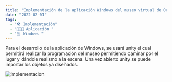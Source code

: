 ```yaml
---
title: "Implementación de la aplicación Windows del museo virtual de Origami y Kirigami"
date: "2022-02-01"
tags:
  - "🛠️ Implementación"
  - "🧑🏻‍💻 Aplicación "
  - "🪟 Windows "
---
```


Para el desarrollo de la aplicación de Windows, se usará unity el cual permitirá realizar la programación del museo permitiendo caminar por el lugar y dándole realismo a la escena.
Una vez abierto unity se puede importar los objetos ya diseñados.

![Implementacion](/images/aplicacion-windows/1.png)
